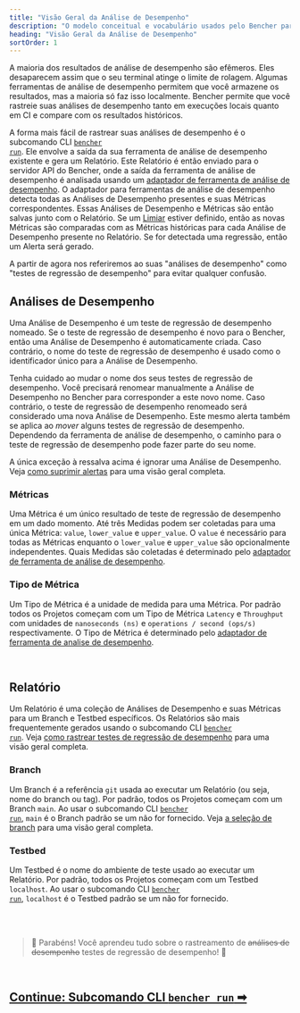 ```yaml
---
title: "Visão Geral da Análise de Desempenho"
description: "O modelo conceitual e vocabulário usados pelo Bencher para rastrear os resultados de análise de desempenho de códigos"
heading: "Visão Geral da Análise de Desempenho"
sortOrder: 1
---
```


A maioria dos resultados de análise de desempenho são efêmeros.
Eles desaparecem assim que o seu terminal atinge o limite de rolagem.
Algumas ferramentas de análise de desempenho permitem que você armazene os resultados, mas a maioria só faz isso localmente.
Bencher permite que você rastreie suas análises de desempenho tanto em execuções locais quanto em CI e compare com os resultados históricos.

A forma mais fácil de rastrear suas análises de desempenho é o subcomando CLI <code><a href="/docs/pt/explanation/bencher-run/">bencher run</a></code>.
Ele envolve a saída da sua ferramenta de análise de desempenho existente e gera um Relatório.
Este Relatório é então enviado para o servidor API do Bencher,
onde a saída da ferramenta de análise de desempenho é analisada usando um [adaptador de ferramenta de análise de desempenho](/docs/pt/explanation/adapters/).
O adaptador para ferramentas de análise de desempenho detecta todas as Análises de Desempenho presentes e suas Métricas correspondentes.
Essas Análises de Desempenho e Métricas são então salvas junto com o Relatório.
Se um [Limiar](/docs/pt/explanation/thresholds/) estiver definido, então as novas Métricas são comparadas com as Métricas históricas para cada Análise de Desempenho presente no Relatório.
Se for detectada uma regressão, então um Alerta será gerado.

A partir de agora nos referiremos ao suas "análises de desempenho" como "testes de regressão de desempenho" para evitar qualquer confusão.

## Análises de Desempenho
Uma Análise de Desempenho é um teste de regressão de desempenho nomeado.
Se o teste de regressão de desempenho é novo para o Bencher, então uma Análise de Desempenho é automaticamente criada.
Caso contrário, o nome do teste de regressão de desempenho é usado como o identificador único para a Análise de Desempenho.

Tenha cuidado ao mudar o nome dos seus testes de regressão de desempenho.
Você precisará renomear manualmente a Análise de Desempenho no Bencher para corresponder a este novo nome.
Caso contrário, o teste de regressão de desempenho renomeado será considerado uma nova Análise de Desempenho.
Este mesmo alerta também se aplica ao _mover_ alguns testes de regressão de desempenho.
Dependendo da ferramenta de análise de desempenho, o caminho para o teste de regressão de desempenho pode fazer parte do seu nome.

A única exceção à ressalva acima é ignorar uma Análise de Desempenho. Veja [como suprimir alertas](/docs/pt/explanation/thresholds/) para uma visão geral completa.

### Métricas
Uma Métrica é um único resultado de teste de regressão de desempenho em um dado momento.
Até três Medidas podem ser coletadas para uma única Métrica: `value`, `lower_value` e `upper_value`.
O `value` é necessário para todas as Métricas enquanto o `lower_value` e `upper_value` são opcionalmente independentes.
Quais Medidas são coletadas é determinado pelo [adaptador de ferramenta de análise de desempenho](/docs/pt/explanation/adapters/).

### Tipo de Métrica
Um Tipo de Métrica é a unidade de medida para uma Métrica.
Por padrão todos os Projetos começam com um Tipo de Métrica `Latency` e `Throughput`
com unidades de `nanoseconds (ns)` e `operations / second (ops/s)` respectivamente.
O Tipo de Métrica é determinado pelo [adaptador de ferramenta de analise de desempenho](/docs/pt/explanation/adapters/).

<br />

## Relatório
Um Relatório é uma coleção de Análises de Desempenho e suas Métricas para um Branch e Testbed específicos.
Os Relatórios são mais frequentemente gerados usando o subcomando CLI <code><a href="/docs/pt/explanation/bencher-run/">bencher run</a></code>.
Veja [como rastrear testes de regressão de desempenho](/docs/pt/how-to/track-benchmarks/) para uma visão geral completa.

### Branch
Um Branch é a referência `git` usada ao executar um Relatório (ou seja, nome do branch ou tag).
Por padrão, todos os Projetos começam com um Branch `main`.
Ao usar o subcomando CLI <code><a href="/docs/pt/explanation/bencher-run/">bencher run</a></code>,
`main` é o Branch padrão se um não for fornecido.
Veja [a seleção de branch](/docs/pt/explanation/branch-selection/) para uma visão geral completa.

### Testbed
Um Testbed é o nome do ambiente de teste usado ao executar um Relatório.
Por padrão, todos os Projetos começam com um Testbed `localhost`.
Ao usar o subcomando CLI <code><a href="/docs/pt/explanation/bencher-run/">bencher run</a></code>,
`localhost` é o Testbed padrão se um não for fornecido.

<br />
<br />

> 🐰 Parabéns! Você aprendeu tudo sobre o rastreamento de ~~análises de desempenho~~ testes de regressão de desempenho! 🎉

<br/>

<h2><a href="/docs/pt/explanation/bencher-run/">Continue: Subcomando CLI <code>bencher run</code> ➡</a></h2>